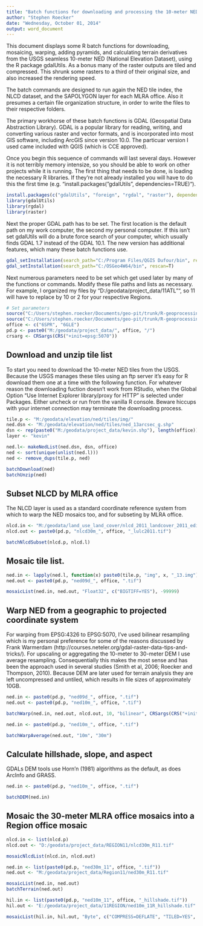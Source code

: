 ---
title: "Batch functions for downloading and processing the 10-meter NED"
author: "Stephen Roecker"
date: "Wednesday, October 01, 2014"
output: word_document
---

This document displays some R batch functions for downloading, mosaicing, warping, adding pyramids, and calculating terrain derivatives from the USGS seamless 10-meter NED (National Elevation Dataset), using the R package gdalUtils. As a bonus many of the raster outputs are tiled and compressed. This shrunk some rasters to a third of their original size, and also increased the rendering speed.

The batch commands are designed to run again the NED tile index, the NLCD dataset, and the SAPOLYGON layer for each MLRA office. Also it presumes a certain file organization structure, in order to write the files to their respective folders.

The primary workhorse of these batch functions is GDAL (Geospatial Data Abstraction Library). GDAL is a popular library for reading, writing, and converting various raster and vector formats, and is incorporated into most GIS software, including ArcGIS since version 10.0. The particuar version I used came included with QGIS (which is CCE approved).

Once you begin this sequence of commands will last several days. However it is not terribly memory intensize, so you should be able to work on other projects while it is running. The first thing that needs to be done, is loading the necessary R libraries. If they're not already installed you will have to do this the first time (e.g. "install.packages("gdalUtils", dependencies=TRUE)").

```{r install and load packages, eval=FALSE}
install.packages(c("gdalUtils", "foreign", "rgdal", "raster"), dependencies=TRUE)
library(gdalUtils)
library(rgdal)
library(raster)
```

Next the proper GDAL path has to be set. The first location is the default path on my work computer, the second my personal computer. If this isn't set gdalUtils will do a brute force search of your computer, which usually finds GDAL 1.7 instead of the GDAL 10.1. The new version has additional features, which many these batch functions use. 
```{r set gdal path, eval=FALSE}
gdal_setInstallation(search_path="C:/Program Files/QGIS Dufour/bin", rescan=T)
gdal_setInstallation(search_path="C:/OSGeo4W64/bin", rescan=T)
```

Next numerous parameters need to be set which get used later by many of the functions or commands. Modify these file paths and lists as necessary. For example, I organized my files by "D:/geodata/project_data/11ATL"", so 11 will have to replace by 10 or 2 for your respective Regions.
```{r, eval=FALSE}
# Set parameters
source("C:/Users/stephen.roecker/Documents/geo-pit/trunk/R-geoprocessing/nedFunctions.R")
source("C:/Users/stephen.roecker/Documents/geo-pit/trunk/R-geoprocessing/gdalUtilsFunctions.R")
office <- c("6SPR", "6GLE")
pd.p <- paste0("M:/geodata/project_data/", office, "/")
crsarg <- CRSargs(CRS("+init=epsg:5070"))
```


## Download and unzip tile list
To start you need to download the 10-meter NED tiles from the USGS. Because the USGS manages these tiles using an ftp server it's easy for R download them one at a time with the following function. For whatever reason the downloading fuction doesn't work from RStudio, when the Global Option "Use Internet Explorer library/proxy for HTTP" is selected under Packages. Either uncheck or run from the vanilla R console. Beware hiccups with your internet connection may terminate the downloading process.

```{r, eval=FALSE}
tile.p <- "M:/geodata/elevation/ned/tiles/img/"
ned.dsn <- "M:/geodata/elevation/ned/tiles/ned_13arcsec_g.shp"
dsn <- rep(paste0("M:/geodata/project_data/kevin.shp"), length(office))
layer <- "kevin"

ned.l<- makeNedList(ned.dsn, dsn, office)
ned <- sort(unique(unlist(ned.l)))
ned <- remove_dups(tile.p, ned)

batchDownload(ned)
batchUnzip(ned)
```

## Subset NLCD by MLRA office
The NLCD layer is used as a standard coordinate reference system from which to warp the NED mosaics too, and for subseting by MLRA office.
```{r, eval=FALSE}
nlcd.in <- "M:/geodata/land_use_land_cover/nlcd_2011_landcover_2011_edition_2014_03_31.img"
nlcd.out <- paste0(pd.p, "nlcd30m_", office, "_lulc2011.tif")

batchNlcdSubset(nlcd.p, nlcd.l)
```

## Mosaic tile list. 
```{r, eval=FALSE}
ned.in <- lapply(ned.l, function(x) paste0(tile.p, "img", x, "_13.img"))
ned.out <- paste0(pd.p, "ned09d_", office, ".tif")

mosaicList(ned.in, ned.out, "Float32", c("BIGTIFF=YES"), -99999)
```


## Warp NED from a geographic to projected coordinate system 
For warping from EPSG:4326 to EPSG:5070, I've used bilinear resampling which is my personal preference for some of the reasons discussed by Frank Warmerdam (http://courses.neteler.org/gdal-raster-data-tips-and-tricks/). For upscaling or aggregating the 10-meter to 30-meter DEM I use average resampling. Consequentially this makes the most sense and has been the approach used in several studies (Smith et al, 2006; Roecker and Thompson, 2010). Because DEM are later used for terrain analysis they are left uncompressed and untiled, which results in file sizes of approximately 10GB.
```{r, eval=FALSE}
ned.in <- paste0(pd.p, "ned09d_", office, ".tif")
ned.out <- paste0(pd.p, "ned10m_", office, ".tif")

batchWarp(ned.in, ned.out, nlcd.out, 10, "bilinear", CRSargs(CRS("+init=epsg:4326")), crsarg, "Float32", -99999, c("BIGTIFF=YES"))

ned.in <- paste0(pd.p, "ned10m_", office, ".tif")

batchWarpAverage(ned.out, "10m", "30m")
```

## Calculate hillshade, slope, and aspect
GDALs DEM tools use Horn'n (1981) algorithms as the default, as does ArcInfo and GRASS.
```{r, eval=FALSE}
ned.in <- paste0(pd.p, "ned10m_", office, ".tif")

batchDEM(ned.in)
```

## Mosaic the 30-meter MLRA office mosaics into a Region office mosaic
```{r, eval=FALSE}
nlcd.in <- list(nlcd.p)
nlcd.out <- "D:/geodata/project_data/REGION11/nlcd30m_R11.tif"

mosaicNlcdList(nlcd.in, nlcd.out)

ned.in <- list(paste0(pd.p, "ned30m_11", office, ".tif"))
ned.out <- "M:/geodata/project_data/Region11/ned30m_R11.tif"

mosaicList(ned.in, ned.out)
batchTerrain(ned.out)

hil.in <- list(paste0(pd.p, "ned10m_11", office, "_hillshade.tif"))
hil.out <- "E:/geodata/project_data/11REGION/ned10m_11R_hillshade.tif"

mosaicList(hil.in, hil.out, "Byte", c("COMPRESS=DEFLATE", "TILED=YES", "BIGTIFF=YES"), 0)
```
